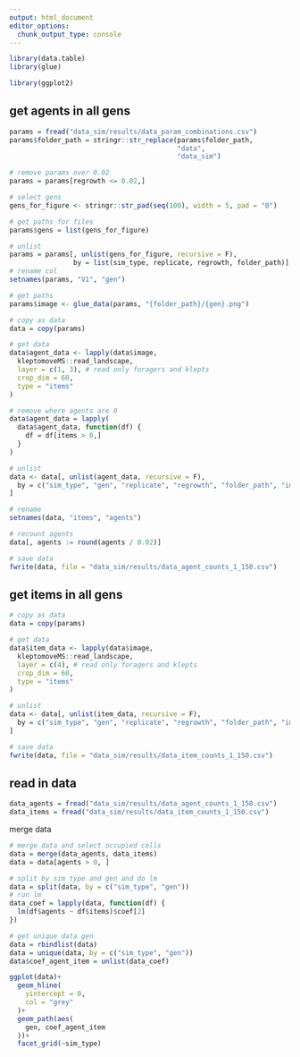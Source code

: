 ```yaml
---
output: html_document
editor_options: 
  chunk_output_type: console
---
```

```r
library(data.table)
library(glue)

library(ggplot2)
```

## get agents in all gens

```r
params = fread("data_sim/results/data_param_combinations.csv")
params$folder_path = stringr::str_replace(params$folder_path,
                                          "data", 
                                          "data_sim")

# remove params over 0.02
params = params[regrowth <= 0.02,]

# select gens
gens_for_figure <- stringr::str_pad(seq(100), width = 5, pad = "0")

# get paths for files 
params$gens = list(gens_for_figure)

# unlist
params = params[, unlist(gens_for_figure, recursive = F),
                by = list(sim_type, replicate, regrowth, folder_path)]
# rename col
setnames(params, "V1", "gen")

# get paths
params$image <- glue_data(params, "{folder_path}/{gen}.png")

# copy as data
data = copy(params)

# get data
data$agent_data <- lapply(data$image,
  kleptomoveMS::read_landscape,
  layer = c(1, 3), # read only foragers and klepts
  crop_dim = 60,
  type = "items"
)

# remove where agents are 0
data$agent_data = lapply(
  data$agent_data, function(df) {
    df = df[items > 0,]
  }
)

# unlist
data <- data[, unlist(agent_data, recursive = F),
  by = c("sim_type", "gen", "replicate", "regrowth", "folder_path", "image")
]

# rename
setnames(data, "items", "agents")

# recount agents
data[, agents := round(agents / 0.02)]

# save data
fwrite(data, file = "data_sim/results/data_agent_counts_1_150.csv")
```

## get items in all gens

```r
# copy as data
data = copy(params)

# get data
data$item_data <- lapply(data$image,
  kleptomoveMS::read_landscape,
  layer = c(4), # read only foragers and klepts
  crop_dim = 60,
  type = "items"
)

# unlist
data <- data[, unlist(item_data, recursive = F),
  by = c("sim_type", "gen", "replicate", "regrowth", "folder_path", "image")
]

# save data
fwrite(data, file = "data_sim/results/data_item_counts_1_150.csv")
```

## read in data

```r
data_agents = fread("data_sim/results/data_agent_counts_1_150.csv")
data_items = fread("data_sim/results/data_item_counts_1_150.csv")
```

merge data

```r
# merge data and select occupied cells
data = merge(data_agents, data_items)
data = data[agents > 0, ]

# split by sim type and gen and do lm
data = split(data, by = c("sim_type", "gen"))
# run lm
data_coef = lapply(data, function(df) {
  lm(df$agents ~ df$items)$coef[2]
})

# get unique data gen
data = rbindlist(data)
data = unique(data, by = c("sim_type", "gen"))
data$coef_agent_item = unlist(data_coef)
```

```r
ggplot(data)+
  geom_hline(
    yintercept = 0,
    col = "grey"
  )+
  geom_path(aes(
    gen, coef_agent_item
  ))+
  facet_grid(~sim_type)
```

